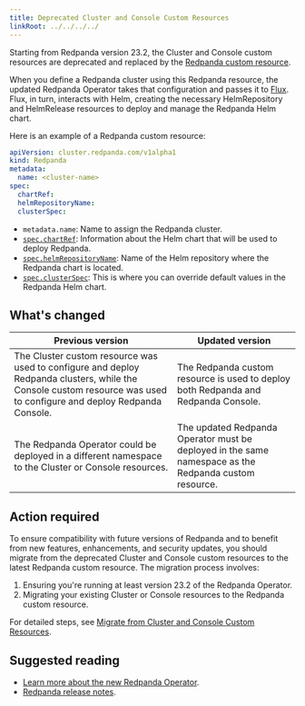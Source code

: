 ```yaml
---
title: Deprecated Cluster and Console Custom Resources
linkRoot: ../../../../
---
```


<head>
    <meta name="title" content="Deprecated Cluster and Console Custom Resources"/>
    <meta name="description" content="Starting from Redpanda version 23.2,
    the Cluster and Console custom resources are deprecated and replaced by the Redpanda custom resource."/>
    <link rel="canonical" href="https://docs.redpanda.com/docs/reference/deprecated/cluster-resource/" />
</head>

Starting from Redpanda version 23.2,
the Cluster and Console custom resources are deprecated and replaced by the [Redpanda custom resource](../../../reference/crd#redpandaclusterspec).

When you define a Redpanda cluster using this Redpanda resource, the updated Redpanda Operator takes that configuration and passes it to [Flux](https://fluxcd.io/flux/concepts/). Flux, in turn, interacts with Helm, creating the necessary HelmRepository and HelmRelease resources to deploy and manage the Redpanda Helm chart.

Here is an example of a Redpanda custom resource:

```yaml
apiVersion: cluster.redpanda.com/v1alpha1
kind: Redpanda
metadata:
  name: <cluster-name>
spec:
  chartRef:
  helmRepositoryName:
  clusterSpec:
```

- `metadata.name`: Name to assign the Redpanda cluster.
- [`spec.chartRef`](../../../reference/crd#chartref): Information about the Helm chart that will be used to deploy Redpanda.
- [`spec.helmRepositoryName`](../../../reference/crd#helmrepositoryname): Name of the Helm repository where the Redpanda chart is located.
- [`spec.clusterSpec`](../../../reference/crd#redpandaclusterspec): This is where you can override default values in the Redpanda Helm chart.

## What's changed

|Previous version|Updated version|
|----------------|----------------|
|The Cluster custom resource was used to configure and deploy Redpanda clusters, while the Console custom resource was used to configure and deploy Redpanda Console.| The Redpanda custom resource is used to deploy both Redpanda and Redpanda Console.
|  The Redpanda Operator could be deployed in a different namespace to the Cluster or Console resources.|The updated Redpanda Operator must be deployed in the same namespace as the Redpanda custom resource.

## Action required

To ensure compatibility with future versions of Redpanda and to benefit from new features, enhancements, and security updates,
you should migrate from the deprecated Cluster and Console custom resources to the latest Redpanda custom resource.
The migration process involves:

1. Ensuring you're running at least version 23.2 of the Redpanda Operator.
1. Migrating your existing Cluster or Console resources to the Redpanda custom resource.

For detailed steps, see [Migrate from Cluster and Console Custom Resources](../../../upgrade/migrate/kubernetes/operator).

## Suggested reading

- [Learn more about the new Redpanda Operator](../../../deploy/deployment-option/self-hosted/kubernetes/kubernetes-production-deployment).
- [Redpanda release notes](https://github.com/redpanda-data/redpanda/releases/tag/v23.2.1).